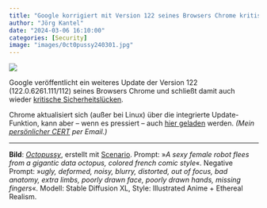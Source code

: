 ```yaml
---
title: "Google korrigiert mit Version 122 seines Browsers Chrome kritische Sicherheitslücken"
author: "Jörg Kantel"
date: "2024-03-06 16:10:00"
categories: [Security]
image: "images/0ct0pussy240301.jpg"
---
```


[![](images/0ct0pussy240301-b.jpg)](https://www.flickr.com/photos/schockwellenreiter/53561429096/)

Google veröffentlicht ein weiteres Update der Version 122 (122.0.6261.111/112) seines Browsers Chrome und schließt damit auch wieder [kritische Sicherheitslücken](https://chromereleases.googleblog.com/2024/03/stable-channel-update-for-desktop.html).

Chrome aktualisiert sich (außer bei Linux) über die integrierte Update-Funktion, kann aber -- wenn es pressiert -- auch [hier geladen](https://www.google.com/intl/de/chrome/browser/) werden. *(Mein [persönlicher CERT](http://www.gwdg.de/~mreiman1/) per Email.)*

---

**Bild**: *[Octopussy](https://www.flickr.com/photos/schockwellenreiter/53561429096/)*, erstellt mit [Scenario](http://cognitiones.kantel-chaos-team.de/technikgeschichte/rechnerundnetze/scenario.html). Prompt: »*A sexy female robot flees from a gigantic data octopus, colored french comic style*«. Negative Prompt: »*ugly, deformed, noisy, blurry, distorted, out of focus, bad anatomy, extra limbs, poorly drawn face, poorly drawn hands, missing fingers*«. Modell: Stable Diffusion XL, Style: Illustrated Anime + Ethereal Realism.